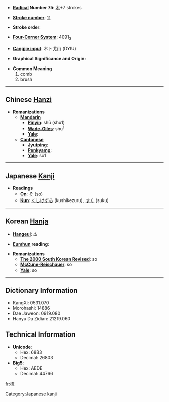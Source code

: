 * '''[[Wiktionary:Chinese radical index| Radical]] Number 75''': [[Wiktionary:Chinese radical index 木|木]]+7 strokes

* '''[[Wiktionary:Chinese total strokes index|Stroke number]]''': [[Wiktionary:Chinese total strokes index 11|11]]

* '''Stroke order''': 

* '''[[Wiktionary:Chinese four corner index|Four-Corner System]]''': 4091<sub>3</sub>

* '''[[Wiktionary:Chinese Cangjie index|Cangjie input]]''': 木卜戈山 (DYIU)

* '''Graphical Significance and Origin''': 

* '''Common Meaning'''
*#comb
*# brush


----

== Chinese [[Hanzi]] ==

* '''Romanizations'''
** '''[[Mandarin]]'''
*** '''[[Pinyin]]''': shū (shu1)
*** '''[[Wade-Giles]]''': shu<sup>1</sup>
*** '''[[Yale]]''': 
** '''[[Cantonese]]'''
*** '''[[Jyutping]]''':
*** '''[[Penkyamp]]''': 
*** '''[[Yale]]''': so1


----

== Japanese [[Kanji]] ==

* '''Readings'''
** '''[[On]]''': [[そ]] (so)
** '''[[Kun]]''': [[くしけずる]] (kushikezuru), [[すく]] (suku)


----

== Korean [[Hanja]] ==

* '''[[Hangeul]]''': 소

* '''[[Eumhun]] reading''': 

* '''Romanizations'''
** '''[[The 2000 South Korean Revised Romanization|The 2000 South Korean Revised]]''': so
** '''[[McCune-Reischauer]]''': so
** '''[[Yale]]''': so

----

== Dictionary Information ==

* KangXi: 0531.070
* Morohashi: 14886
* Dae Jaweon: 0919.080
* Hanyu Da Zidian: 21219.060

== Technical Information ==

* '''Unicode''':
** Hex: 68B3
** Decimal: 26803
* '''Big5''':
** Hex: AEDE
** Decimal: 44766

[[Category:Japanese kanji]]

[[fr:梳]]